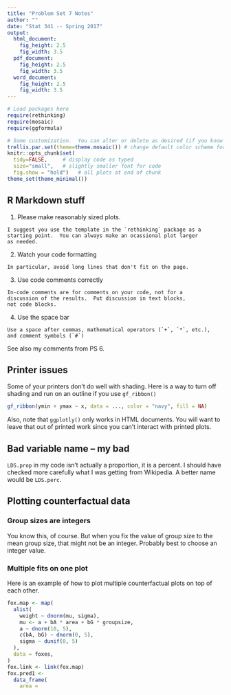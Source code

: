 ```yaml
---
title: "Problem Set 7 Notes"
author: ""
date: "Stat 341 -- Spring 2017"
output:
  html_document:
    fig_height: 2.5
    fig_width: 3.5
  pdf_document:
    fig_height: 2.5
    fig_width: 3.5
  word_document:
    fig_height: 2.5
    fig_width: 3.5
---
```


```r
# Load packages here 
require(rethinking)
require(mosaic)   
require(ggformula)

# Some customization.  You can alter or delete as desired (if you know what you are doing).
trellis.par.set(theme=theme.mosaic()) # change default color scheme for lattice
knitr::opts_chunk$set(
  tidy=FALSE,     # display code as typed
  size="small",   # slightly smaller font for code
  fig.show = "hold")   # all plots at end of chunk
theme_set(theme_minimal())
```

## R Markdown stuff

  1. Please make reasonably sized plots.
  
    I suggest you use the template in the `rethinking` package as a 
    starting point.  You can always make an ocassional plot larger 
    as needed.
    
  2. Watch your code formatting
  
    In particular, avoid long lines that don't fit on the page.
    
  3. Use code comments correctly
  
    In-code comments are for comments on your code, not for a 
    discussion of the results.  Put discussion in text blocks, 
    not code blocks.
    
  4. Use the space bar
  
    Use a space after commas, mathematical operators (`+`, `*`, etc.),
    and comment symbols (`#`)
  
See also my comments from PS 6.

## Printer issues

Some of your printers don't do well with shading.  Here is a way to turn off shading and run on an outline if you use `gf_ribbon()`

```r
gf_ribbon(ymin + ymax ~ x, data = ..., color = "navy", fill = NA)
```

Also, note that `ggplotly()` only works in HTML documents.  You will 
want to leave that out of printed work since you can't interact
with printed plots.

## Bad variable name -- my bad

`LDS.prop` in my code isn't actually a proportion, it is a percent.
I should have checked more carefully what I was getting from 
Wikipedia.  A better name would be `LDS.perc`.

## Plotting counterfactual data

### Group sizes are integers

You know this, of course.  But when you fix the value of group size
to the mean group size, that might not be an integer.  Probably best
to choose an integer value.

### Multiple fits on one plot

Here is an example of how to plot multiple counterfactual plots 
on top of each other.

```r
fox.map <- map(
  alist(
    weight ~ dnorm(mu, sigma),
    mu <- a + bA * area + bG * groupsize,
    a ~ dnorm(10, 5),
    c(bA, bG) ~ dnorm(0, 5),
    sigma ~ dunif(0, 5)
  ), 
  data = foxes,
)
fox.link <- link(fox.map)
fox.pred1 <-
  data_frame(
    area = 
```
